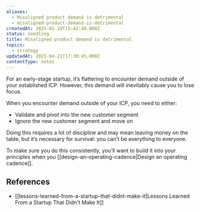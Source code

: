 ```yaml
---
aliases:
  - Misaligned product demand is detrimental
  - misaligned-product-demand-is-detrimental
createdAt: 2025-01-19T15:42:49.000Z
status: seedling
title: Misaligned product demand is detrimental
topics:
  - strategy
updatedAt: 2025-04-21T17:30:45.000Z
contentType: notes
---
```

For an early-stage startup, it’s flattering to encounter demand outside of your established ICP. However, this demand will inevitably cause you to lose focus.

When you encounter demand outside of your ICP, you need to either:

- Validate and pivot into the new customer segment
- Ignore the new customer segment and move on

Doing this requires a lot of discipline and may mean leaving money on the table, but it’s necessary for survival: you can’t be everything to everyone.

To make sure you do this consistently, you’ll want to build it into your principles when you [[design-an-operating-cadence|Design an operating cadence]].

## References

- [[lessons-learned-from-a-startup-that-didnt-make-it|Lessons Learned From a Startup That Didn't Make It]]
